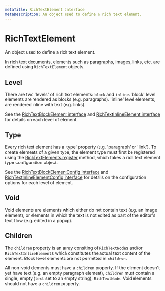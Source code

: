 ```yaml
---
metaTitle: RichTextElement Interface
metaDescription: An object used to define a rich text element.
---
```


# RichTextElement

<Description>
  An object used to define a rich text element.
</Description>

In rich text documents, elements such as paragraphs, images, links, etc. are defined using `RichTextElement` objects.

## Level

There are two 'levels' of rich text elements: `block` and `inline`. 'block' level elements are rendered as blocks (e.g. paragraphs). 'inline' level elements, are rendered inline with text (e.g. links).

See the [RichTextBlockElement interface](rich-text-block-element) and [RichTextInlineElement interface](rich-text-inline-element) for details on each level of element.

## Type

Every rich text element has a 'type' property (e.g. 'paragraph' or 'link'). To create elements of a given type, the element type must first be registered using the [RichTextElements.register](/docs/extensions/api/rich-text-elements) method, which takes a rich text element type configuration object.

See the [RichTextBlockElementConfig interface](rich-text-block-element-config) and [RichTextInlineElementConfig interface](rich-text-inline-element-config) for details on the configuration options for each level of element.

## Void

Void elements are elements which either do not contain text (e.g. an image element), or elements in which the text is not edited as part of the editor's text flow (e.g. edited in a popup).

## Children

The `children` property is an array consiting of `RichTextNode`s and/or `RichTextInlineElement`s which constitutes the actual text content of the element. Block level elements are not permitted in `children`.

All non-void elements must have a `children` property. If the element doesn't yet have text (e.g. an empty paragraph element), `children` must contain a single, empty (`text` set to an empty string), `RichTextNode`. Void elements should not have a `children` property.
